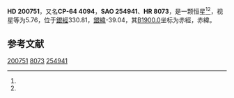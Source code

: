 {{Starbox begin
| name = HD 200751
}}
{{Starbox observe
| epoch = [[J2000.0|J2000.0]]
| constell = {{星座名待查}}<ref name=SIMBAD>{{cite web
 | url=http://simbad.u-strasbg.fr/simbad/sim-id?Ident=HR+8073
 | title =Pulsating variable Star
 | publisher=Centre de Données astronomiques de Strasbourg
 | work=SIMBAD
 | accessdate=2012-07-13}}</ref><ref name=DATA>{{cite web
 | url=http://vizier.u-strasbg.fr/viz-bin/VizieR-5?-out.add=.&-source=5050&-corr=PK=HR&-out.max=9999&HR=8073
 | title=VizieR Detailed Page
 | accessdate=2012-07-13
 | archive-date=2016-03-05
 | archive-url=https://web.archive.org/web/20160305014056/http://vizier.u-strasbg.fr/viz-bin/VizieR-5?-out.add=.&-source=5050&-corr=PK=HR&-out.max=9999&HR=8073
 | dead-url=no
 }}</ref>
| 星官 = 
| ra = {{RA|21|8|32.9}}<ref name=SIMBAD /><ref name=DATA />
| dec = {{DEC|-63|55|44}}<ref name=SIMBAD /><ref name=DATA />
| appmag_v = 5.76<ref name=SIMBAD /><ref name=DATA />
}}
{{Starbox character
| class = K0III<ref name=SIMBAD /><ref name=DATA />
| b-v = 1.18<ref name=SIMBAD /><ref name=DATA />
| u-b = 1.15<ref name=SIMBAD /><ref name=DATA />
| r-i = <ref name=SIMBAD /><ref name=DATA />
| variable = 
}}
{{Starbox astrometry
| radial_v = 1.15
| prop_mo_ra = -20
| parallax = 
| p_error = 
}}
{{Starbox catalog
| names =CP-64 4094，[[SAO星表|SAO]] 254941，[[HD星表|HD]] 200751，[[HR星表|HR]] 8073}}
{{Starbox reference |Simbad=HR+8073}}
{{Starbox end}}

'''HD 200751'''，又名'''CP-64 4094'''，'''SAO 254941'''、'''HR 8073'''，是一颗恒星<ref name=SIMBAD /><ref name=DATA />，视星等为5.76，位于[[銀道座標系|銀經]]330.81，[[銀道座標系|銀緯]]-39.04，其[[B1900.0|B1900.0]]坐标为赤經{{RA|21|0|14.2}}，赤緯{{DEC|-64|-39.04|48}}。

== 参考文献 ==
{{reflist}}

{{star-stub}}

[[Category:HD和HDE天體|200751]]
[[Category:HR天體|8073]]
[[Category:SAO天體|254941]]